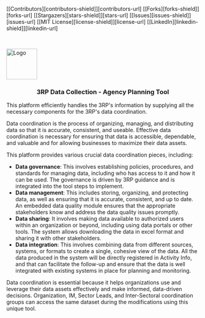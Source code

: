 [[Contributors][contributors-shield]][contributors-url] 
[[Forks][forks-shield]][forks-url] 
[[Stargazers][stars-shield]][stars-url] 
[[Issues][issues-shield]][issues-url] 
[[MIT License][license-shield]][license-url] 
[[LinkedIn][linkedin-shield]][linkedin-url]

<!-- PROJECT LOGO -->
<br />
<div align="center">
  <a href="https://rstudio.unhcr.org/iraq/3rp-planning/">
    <img src="www/01full.png" alt="Logo" width="80" height="80">
  </a>

  <h3 align="center">3RP Data Collection - Agency Planning Tool</h3>

  <p style=‘text-align:justify’>This platform efficiently handles the 3RP&#39;s information by supplying all the necessary components for the 3RP&#39;s data coordination.</p>
<p style=‘text-align:justify’>Data coordination is the process of organizing, managing, and distributing data so that it is accurate, consistent, and useable. Effective data coordination is necessary for ensuring that data is accessible, dependable, and valuable and for allowing businesses to maximize their data assets.</p>
<p style=‘text-align:justify’>This platform provides various crucial data coordination pieces, including:</p>
<ul>
	<li style=‘text-align: justify;’><strong>Data governance</strong>: This involves establishing policies, procedures, and standards for managing data, including who has access to it and how it can be used. The governance is driven by 3RP guidance and is integrated into the tool steps to implement.</li>
	<li style=‘text-align: justify;’><strong>Data management</strong>: This includes storing, organizing, and protecting data, as well as ensuring that it is accurate, consistent, and up to date. An embedded data quality module ensures that the appropriate stakeholders know and address the data quality issues promptly.</li>
	<li style=‘text-align: justify;’><strong>Data sharing</strong>: It involves making data available to authorized users within an organization or beyond, including using data portals or other tools. The system allows downloading the data in excel format and sharing it with other stakeholders.</li>
	<li style=‘text-align: justify;’><strong>Data integration</strong>: This involves combining data from different sources, systems, or formats to create a single, cohesive view of the data. All the data produced in the system will be directly registered in Activity Info, and that can facilitate the follow-up and ensure that the data is well integrated with existing systems in place for planning and monitoring.</li>
</ul>
<p style=‘text-align:justify’>Data coordination is essential because it helps organizations use and leverage their data assets effectively and make informed, data-driven decisions. Organization, IM, Sector Leads, and Inter-Sectoral coordination groups can access the same dataset during the modifications using this unique tool.</p>
</div>